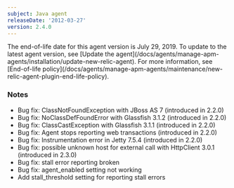 ```yaml
---
subject: Java agent
releaseDate: '2012-03-27'
version: 2.4.0
---
```


<Callout variant="important">
  The end-of-life date for this agent version is July 29, 2019. To update to the latest agent version, see [Update the agent](/docs/agents/manage-apm-agents/installation/update-new-relic-agent). For more information, see [End-of-life policy](/docs/agents/manage-apm-agents/maintenance/new-relic-agent-plugin-end-life-policy).
</Callout>

### Notes

* Bug fix: ClassNotFoundException with JBoss AS 7 (introduced in 2.2.0)
* Bug fix: NoClassDefFoundError with Glassfish 3.1.2 (introduced in 2.2.0)
* Bug fix: ClassCastException with Glassfish 3.1.1 (introduced in 2.2.0)
* Bug fix: Agent stops reporting web transactions (introduced in 2.2.0)
* Bug fix: Instrumentation error in Jetty 7.5.4 (introduced in 2.2.0)
* Bug fix: possible unknown host for external call with HttpClient 3.0.1 (introduced in 2.3.0)
* Bug fix: stall error reporting broken
* Bug fix: agent_enabled setting not working
* Add stall_threshold setting for reporting stall errors
